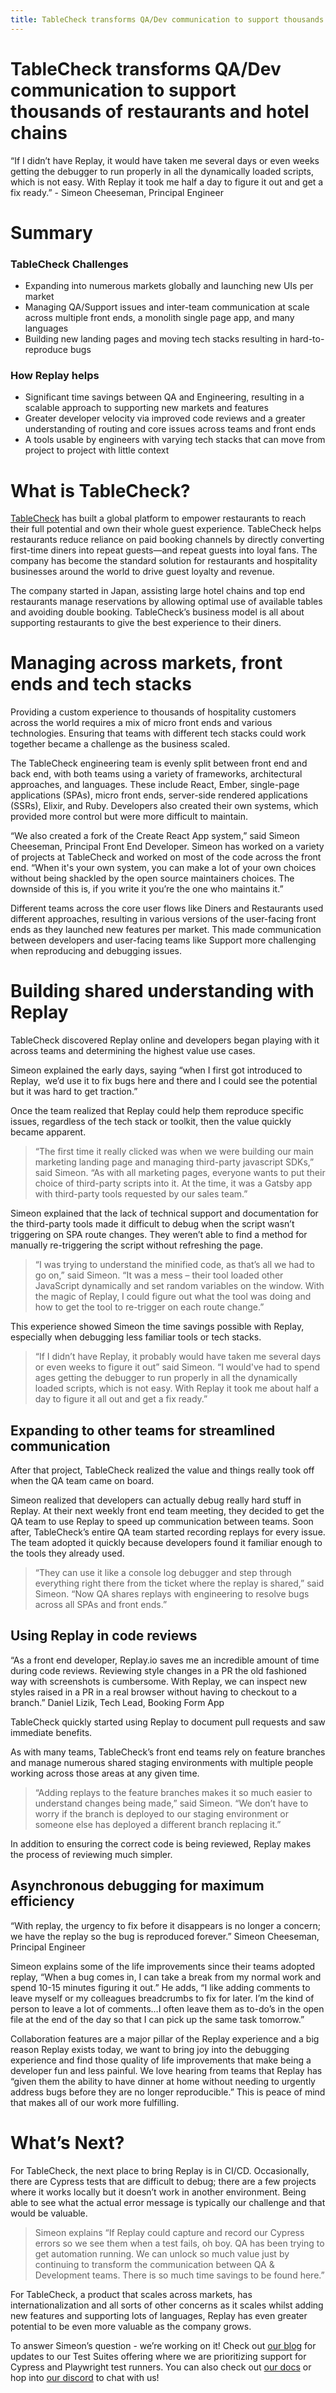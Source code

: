 ```yaml
---
title: TableCheck transforms QA/Dev communication to support thousands of restaurants and hotel chains
---
```


# TableCheck transforms QA/Dev communication to support thousands of restaurants and hotel chains

<Callout type="info" emoji="🪄">
“If I didn’t have Replay, it would have taken me several days or even weeks getting the debugger to run properly in all the dynamically loaded scripts, which is not easy. With Replay it took me half a day to figure it out and get a fix ready.” - Simeon Cheeseman, Principal Engineer

</Callout>

# Summary

### TableCheck Challenges

- Expanding into numerous markets globally and launching new UIs per market
- Managing QA/Support issues and inter-team communication at scale across multiple front ends, a monolith single page app, and many languages
- Building new landing pages and moving tech stacks resulting in hard-to-reproduce bugs

### How Replay helps

- Significant time savings between QA and Engineering, resulting in a scalable approach to supporting new markets and features
- Greater developer velocity via improved code reviews and a greater understanding of routing and core issues across teams and front ends
- A tools usable by engineers with varying tech stacks that can move from project to project with little context

# What is TableCheck?

[TableCheck](https://www.tablecheck.com/en/company/) has built a global platform to empower restaurants to reach their full potential and own their whole guest experience. TableCheck helps restaurants reduce reliance on paid booking channels by directly converting first-time diners into repeat guests⁠—and repeat guests into loyal fans. The company has become the standard solution for restaurants and hospitality businesses around the world to drive guest loyalty and revenue.

The company started in Japan, assisting large hotel chains and top end restaurants manage reservations by allowing optimal use of available tables and avoiding double booking. TableCheck’s business model is all about supporting restaurants to give the best experience to their diners.

# Managing across markets, front ends and tech stacks

Providing a custom experience to thousands of hospitality customers across the world requires a mix of micro front ends and various technologies. Ensuring that teams with different tech stacks could work together became a challenge as the business scaled.

The TableCheck engineering team is evenly split between front end and back end, with both teams using a variety of frameworks, architectural approaches, and languages. These include React, Ember, single-page applications (SPAs), micro front ends, server-side rendered applications (SSRs), Elixir, and Ruby. Developers also created their own systems, which provided more control but were more difficult to maintain.

“We also created a fork of the Create React App system,” said Simeon Cheeseman, Principal Front End Developer. Simeon has worked on a variety of projects at TableCheck and worked on most of the code across the front end. “When it's your own system, you can make a lot of your own choices without being shackled by the open source maintainers choices. The downside of this is, if you write it you’re the one who maintains it.”

Different teams across the core user flows like Diners and Restaurants used different approaches, resulting in various versions of the user-facing front ends as they launched new features per market. This made communication between developers and user-facing teams like Support more challenging when reproducing and debugging issues.

# Building shared understanding with Replay

TableCheck discovered Replay online and developers began playing with it across teams and determining the highest value use cases.

Simeon explained the early days, saying “when I first got introduced to Replay,  we’d use it to fix bugs here and there and I could see the potential but it was hard to get traction.”

Once the team realized that Replay could help them reproduce specific issues, regardless of the tech stack or toolkit, then the value quickly became apparent.

> “The first time it really clicked was when we were building our main marketing landing page and managing third-party javascript SDKs,” said Simeon. “As with all marketing pages, everyone wants to put their choice of third-party scripts into it. At the time, it was a Gatsby app with third-party tools requested by our sales team.”
> 

Simeon explained that the lack of technical support and documentation for the third-party tools made it difficult to debug when the script wasn’t triggering on SPA route changes. They weren’t able to find a method for manually re-triggering the script without refreshing the page.

> “I was trying to understand the minified code, as that’s all we had to go on,” said Simeon. “It was a mess – their tool loaded other JavaScript dynamically and set random variables on the window. With the magic of Replay, I could figure out what the tool was doing and how to get the tool to re-trigger on each route change.”
> 

This experience showed Simeon the time savings possible with Replay, especially when debugging less familiar tools or tech stacks.

> “If I didn’t have Replay, it probably would have taken me several days or even weeks to figure it out” said Simeon. “I would've had to spend ages getting the debugger to run properly in all the dynamically loaded scripts, which is not easy. With Replay it took me about half a day to figure it all out and get a fix ready.”
> 

## Expanding to other teams for streamlined communication

After that project, TableCheck realized the value and things really took off when the QA team came on board.

Simeon realized that developers can actually debug really hard stuff in Replay. At their next weekly front end team meeting, they decided to get the QA team to use Replay to speed up communication between teams. Soon after, TableCheck’s entire QA team started recording replays for every issue. The team adopted it quickly because developers found it familiar enough to the tools they already used.

> “They can use it like a console log debugger and step through everything right there from the ticket where the replay is shared,” said Simeon. “Now QA shares replays with engineering to resolve bugs across all SPAs and front ends.”
> 

## Using Replay in code reviews

<Callout type="info" emoji="🗽">
“As a front end developer, Replay.io saves me an incredible amount of time during code reviews. Reviewing style changes in a PR the old fashioned way with screenshots is cumbersome. With Replay, we can inspect new styles raised in a PR in a real browser without having to checkout to a branch.” Daniel Lizik, Tech Lead, Booking Form App

</Callout>

TableCheck quickly started using Replay to document pull requests and saw immediate benefits.

As with many teams, TableCheck’s front end teams rely on feature branches and manage numerous shared staging environments with multiple people working across those areas at any given time.

> “Adding replays to the feature branches makes it so much easier to understand changes being made,” said Simeon. “We don’t have to worry if the branch is deployed to our staging environment or someone else has deployed a different branch replacing it.”
> 

In addition to ensuring the correct code is being reviewed, Replay makes the process of reviewing much simpler.

## Asynchronous debugging for maximum efficiency

<Callout type="info" emoji="😇">
“With replay, the urgency to fix before it disappears is no longer a concern; we have the replay so the bug is reproduced forever.” Simeon Cheeseman, Principal Engineer

</Callout>

Simeon explains some of the life improvements since their teams adopted replay, “When a bug comes in, I can take a break from my normal work and spend 10-15 minutes figuring it out.” He adds, “I like adding comments to leave myself or my colleagues breadcrumbs to fix for later. I’m the kind of person to leave a lot of comments…I often leave them as to-do’s in the open file at the end of the day so that I can pick up the same task tomorrow.”

Collaboration features are a major pillar of the Replay experience and a big reason Replay exists today, we want to bring joy into the debugging experience and find those quality of life improvements that make being a developer fun and less painful. We love hearing from teams that  Replay has “given them the ability to have dinner at home without needing to urgently address bugs before they are no longer reproducible.” This is peace of mind that makes all of our work more fulfilling. 

# What’s Next?

For TableCheck, the next place to bring Replay is in CI/CD. Occasionally, there are Cypress tests that are difficult to debug; there are a few projects where it works locally but it doesn’t work in another environment. Being able to see what the actual error message is typically our challenge and that would be valuable. 

> Simeon explains “If Replay could capture and record our Cypress errors so we see them when a test fails, oh boy. QA has been trying to get automation running. We can unlock so much value just by continuing to transform the communication between QA & Development teams. There is so much time savings to be found here.”
> 

For TableCheck, a product that scales across markets, has internationalization and all sorts of other concerns as it scales whilst adding new features and supporting lots of languages, Replay has even greater potential to be even more valuable as the company grows.

To answer Simeon’s question - we’re working on it! Check out [our blog](https://medium.com/replay-io) for updates to our Test Suites offering where we are prioritizing support for Cypress and Playwright test runners. You can also check out [our docs](/test-suites) or hop into [our discord](http://replay.io/discord) to chat with us!